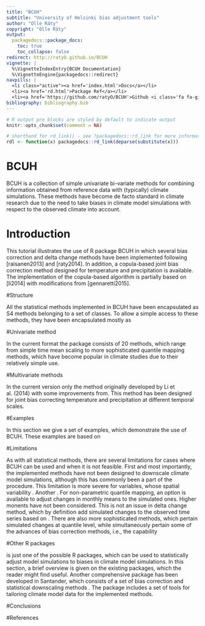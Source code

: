 ```yaml
---
title: "BCUH"
subtitle: "University of Helsinki bias adjustment tools"
author: "Olle Räty"
copyright: "Olle Räty"
output:
  packagedocs::package_docs:
    toc: true
    toc_collapse: false
redirect: http://ratyO.github.io/BCUH
vignette: |
  %\VignetteIndexEntry{BCUH Documentation}
  %\VignetteEngine{packagedocs::redirect}
navpills: |
  <li class="active"><a href='index.html'>Docs</a></li>
  <li><a href='rd.html'>Package Ref</a></li>
  <li><a href='https://github.com/ratyO/BCUH'>Github <i class='fa fa-github'></i></a></li>
bibliography: bibliography.bib
---
```


```r
# R output pre blocks are styled by default to indicate output
knitr::opts_chunk$set(comment = NA)

# shorthand for rd_link() - see ?packagedocs::rd_link for more information
rdl <- function(x) packagedocs::rd_link(deparse(substitute(x)))
```

# BCUH

BCUH is a collection of simple univariate bi-variate methods for combining information obtained from reference data with (typically) climate simulations. These methods have become de facto standard in climate research due to the need to take biases in climate model simulations with respect to the observed climate into account. 

# Introduction

This tutorial illustrates the use of R package BCUH in which several bias correction and delta change methods have been implemented following [raisanen2013] and [raty2014]. In addition, a copula-based joint bias correction method designed for temperature and precipitation is available. The implementation of the copula-based algorithm is partially based on [li2014] with modifications from [gennaretti2015].

#Structure

All the statistical methods implemented in BCUH have been encapsulated as S4 methods belonging to a set of classes. To allow a simple access to these methods, they have been encapsulated mostly as

#Univariate method

In the current format the package consists of 20 methods, which range from simple time mean scaling to more sophisticated quantile mapping methods, which have become popular in climate studies due to their relatively simple use. 

#Multivariate methods

In the current version only the method originally developed by Li et al. (2014) with some improvements from. This method has been designed for joint bias correcting temperature and precipitation at different temporal scales. 

#Examples

In this section we give a set of examples, which demonstrate the use of BCUH. These examples are based on 

#Limitations

As with all statistical methods, there are several limitations for cases where BCUH can be used and when it is not feasible. First and most importantly, the implemented methods have not been designed to downscale climate model simulations, although this has commonly been a part of the procedure. This limitation is more severe for variables, whose spatial variability . Another . For non-parametric quantile mapping, an option is available to adjust changes in monthly means to the simulated ones. Higher monents have not been considered. This is not an issue in delta change method, which by definition add simulated changes to the observed time series based on . There are also more sophisticated methods, which pertain simulated changes at quantile level, while simultaneously pertain some of the advances of bias correction methods, i.e., the capability

#Other R packages

\code{BCUH} is just one of the possible R packages, which can be used to statistically adjust model simulations to biases in climate model simulations. In this section, a brief overview is given on the existing packages, which the reader might find useful. Another comprehensive package has been developed in Santander, which consists of a set of bias correction and statistical downscaling methods \url{https://github.com/SantanderMetGroup/downscaleR}. The package includes a set of tools for tailoring  climate model data for the implemented methods.

#Conclusions

#References



